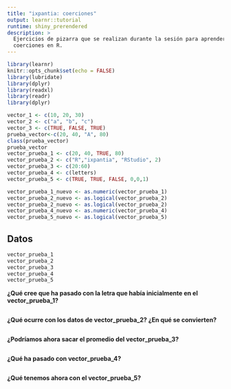 ```yaml
---
title: "ixpantia: coerciones"
output: learnr::tutorial
runtime: shiny_prerendered
description: >
  Ejercicios de pizarra que se realizan durante la sesión para aprender sobre
  coerciones en R.
---
```


```r
library(learnr)
knitr::opts_chunk$set(echo = FALSE)
library(lubridate)
library(dplyr)
library(readxl)
library(readr)
library(dplyr)

vector_1 <- c(10, 20, 30)
vector_2 <- c("a", "b", "c")
vector_3 <- c(TRUE, FALSE, TRUE)
prueba_vector<-c(20, 40, "A", 80)
class(prueba_vector)
prueba_vector
vector_prueba_1 <- c(20, 40, TRUE, 80)
vector_prueba_2 <- c("R","ixpantia", "RStudio", 2)
vector_prueba_3 <- c(20:60)
vector_prueba_4 <- c(letters)
vector_prueba_5 <- c(TRUE, TRUE, FALSE, 0,0,1)

vector_prueba_1_nuevo <- as.numeric(vector_prueba_1)
vector_prueba_2_nuevo <- as.logical(vector_prueba_2)
vector_prueba_2_nuevo <- as.logical(vector_prueba_2)
vector_prueba_4_nuevo <- as.numeric(vector_prueba_4)
vector_prueba_5_nuevo <- as.logical(vector_prueba_5)
```


## Datos
```r
vector_prueba_1
vector_prueba_2
vector_prueba_3
vector_prueba_4
vector_prueba_5
```


**¿Qué cree que ha pasado con la letra que había inicialmente en el vector_prueba_1?**
```r

```


**¿Qué ocurre con los datos de vector_prueba_2? ¿En qué se convierten?**
```r

```


**¿Podríamos ahora sacar el promedio del vector_prueba_3?**
```r

```


**¿Qué ha pasado con vector_prueba_4?**
```r

```


**¿Qué tenemos ahora con el vector_prueba_5?**
```r

```



